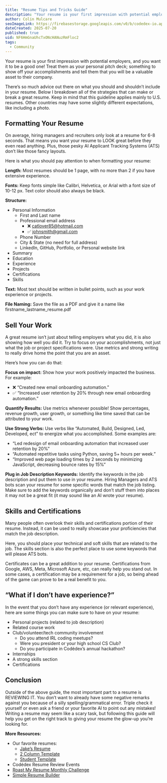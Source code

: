 ```yaml
---
title: "Resume Tips and Tricks Guide"
description: "Your resume is your first impression with potential employers, and you want it to be a good one! Treat them as your personal pitch deck; something to show off your accomplishments and tell them that you will be a valuable asset to their company."
author: Colin Mulcare
seoImageLink: https://firebasestorage.googleapis.com/v0/b/codedex-io.appspot.com/o/blogs%2Fresume-tips-and-tricks-guide%2Fbanner.png?alt=media&token=5ee4a86b-63f8-4bf2-9b79-3fbd722bf9ca
dateCreated: 2025-07-20
published: true
uid: NF6HmGnaUhcTxONcHANuzRmFloc2
tags:
  - Community
---
```


Your resume is your first impression with potential employers, and you want it to be a good one! Treat them as your personal pitch deck; something to show off your accomplishments and tell them that you will be a valuable asset to their company.

There’s so much advice out there on what you should and shouldn’t include in your resume. Below I breakdown all of the strategies that can make or break a great resume. Keep in mind that this guideline applies mainly to U.S. resumes. Other countries may have some slightly different expectations, like including a photo.

## Formatting Your Resume

On average, hiring managers and recruiters only look at a resume for 6-8 seconds. That means you want your resume to LOOK great before they even read anything. Plus, those pesky AI Applicant Tracking Systems (ATS) don’t like those fancy layouts.

Here is what you should pay attention to when formatting your resume:

**Length:** Most resumes should be 1 page, with no more than 2 if you have extensive experience.

**Fonts:** Keep fonts simple like Calibri, Helvetica, or Arial with a font size of 10-12 px. Text color should also always be black.

**Structure:**

- Personal Information
  - First and Last name
  - Professional email address
    - ❌ catlover85@hotmail.com
    - ✅ johnsmith@gmail.com
  - Phone Number
  - City & State (no need for full address)
  - LinkedIn, GitHub, Portfolio, or Personal website link
- Summary
- Education
- Experience
- Projects
- Certifications
- Skills

**Text:** Most text should be written in bullet points, such as your work experience or projects.

**File Naming:** Save the file as a PDF and give it a name like firstname_lastname_resume.pdf

## Sell Your Work

A great resume isn’t just about telling employers what you did, it is also showing how well you did it. Try to focus on your accomplishments, not just what the job or project specifications were. Use metrics and strong writing to really drive home the point that you are an asset.

Here’s how you can do that:

**Focus on impact:** Show how your work positively impacted the business. For example:

- ❌ “Created new email onboarding automation.”
- ✅ “Increased user retention by 20% through new email onboarding automation.”

**Quantify Results:** Use metrics whenever possible! Show percentages, revenue growth, user growth, or something like time saved that can be attributed to your work.

**Use Strong Verbs:** Use verbs like “Automated, Build, Designed, Led, Developed, ect” to energize what you accomplished. Some examples are:

- “Led redesign of email onboarding automation that increased user retention by 20%”
- “Automated repetitive tasks using Python, saving 5+ hours per week.”
- “Improved web page loading times by 2 seconds by minimizing JavaScript, decreasing bounce rates by 15%”

**Plug in Job Description Keywords:** Identify the keywords in the job description and put them to use in your resume. Hiring Managers and ATS bots scan your resume for some specific words that match the job listing. Make sure to add the keywords organically and don’t stuff them into places it may not be a great fit (it may sound like an AI wrote your resume).

## Skills and Certifications

Many people often overlook their skills and certifications portion of their resume. Instead, it can be used to really showcase your proficiencies that match the job description.

Here, you should place your technical and soft skills that are related to the job. The skills section is also the perfect place to use some keywords that will please ATS bots.

Certificates can be a great addition to your resume. Certifications from Google, AWS, Meta, Microsoft Azure, etc, can really help you stand out. In some cases, a certification may be a requirement for a job, so being ahead of the game can prove to be a real benefit to you.

## “What if I don’t have experience?”

In the event that you don’t have any experience (or relevant experience), here are some things you can make sure to have on your resume:

- Personal projects (related to job description)
- Related course work
- Club/volunteer/tech community involvement
  - Do you attend IRL coding meetups?
  - Were you president or your high school CS Club?
  - Do you participate in Codédex’s annual hackathon?
- Internships
- A strong skills section
- Certifications

## Conclusion

Outside of the above guide, the most important part to a resume is REVIEWING IT. You don’t want to already have some negative remarks against you because of a silly spelling/grammatical error. Triple check it yourself or even ask a friend or
your favorite AI to point out any mistakes! Writing a resume may seem like a scary task, but following this guide will help you get on the right track to giving your resume the glow-up you’re looking for.

**More Resources:**

- Our favorite resumes:
  - [Jake’s Resume](https://www.overleaf.com/latex/templates/jakes-resume/syzfjbzwjncs)
  - [2 Column Template](https://docs.google.com/document/d/1QyoNXfDhSalWaQcgWXSsE_jjqF4B0wQ5ISVhc1wCS7I/edit?tab=t.0)
  - [Student Template](https://docs.google.com/document/d/1qC5UnLWaenvthynlpw6r-HwHtWRUh1XJaOxG9iP3xlk/edit?tab=t.0)
- Codédex Resume Review Events
- [Roast My Resume Monthly Challenge](https://www.codedex.io/community/monthly-challenge/AvIFFskwyYhpgcyzaSRQ)
- [Simple Resume Builder](https://www.ezcv.pro/builder)
